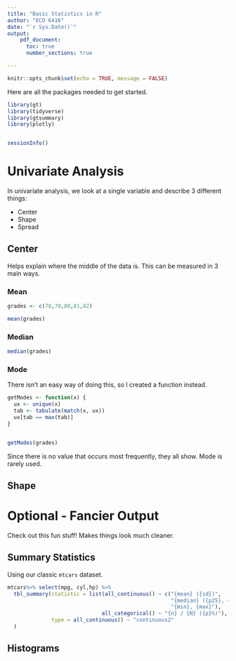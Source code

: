 ```yaml
---
title: "Basic Statistics in R"
author: "ECO 6416"
date: "`r Sys.Date()`"
output: 
    pdf_document:
      toc: true
      number_sections: true

---
```


```r
knitr::opts_chunk$set(echo = TRUE, message = FALSE)
```

Here are all the packages needed to get started.

```r
library(gt)
library(tidyverse)
library(gtsummary)
library(plotly)


sessionInfo()
```


# Univariate Analysis

In univariate analysis, we look at a single variable and describe 3 different things:

- Center
- Shape
- Spread

## Center

Helps explain where the middle of the data is. This can be measured in 3 main ways. 

### Mean

```r
grades <- c(78,79,80,81,82)

mean(grades)
```

### Median 

```r
median(grades)
```
### Mode

There isn't an easy way of doing this, so I created a function instead.

```r
getModes <- function(x) {
  ux <- unique(x)
  tab <- tabulate(match(x, ux))
  ux[tab == max(tab)]
}


getModes(grades)
```

Since there is no value that occurs most frequently, they all show. Mode is rarely used.

## Shape 



# Optional - Fancier Output

Check out this fun stuff! Makes things look much cleaner.

## Summary Statistics

Using our classic `mtcars` dataset.

```r
mtcars%>% select(mpg, cyl,hp) %>% 
  tbl_summary(statistic = list(all_continuous() ~ c("{mean} ({sd})",
                                                    "{median} ({p25}, {p75})",
                                                    "{min}, {max}"),
                              all_categorical() ~ "{n} / {N} ({p}%)"),
              type = all_continuous() ~ "continuous2"
  )
```

## Histograms